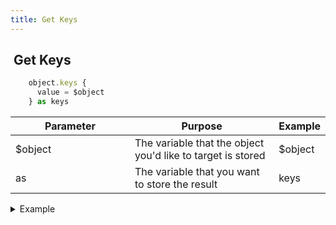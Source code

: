 ```yaml
---
title: Get Keys
---
```


## <img src="../assets/docuBadge (10).png" alt="" data-size="line" /> Get Keys <a href="#xs-objectkeys" id="xs-objectkeys"></a>

```javascript
    object.keys {
      value = $object
    } as keys
```

<table><thead><tr><th width="175">Parameter</th><th>Purpose</th><th>Example</th></tr></thead><tbody><tr><td>$object</td><td>The variable that the object you'd like to target is stored</td><td>$object</td></tr><tr><td>as</td><td>The variable that you want to store the result</td><td>keys</td></tr></tbody></table>

<details>

<summary>Example</summary>

```javascript
    object.keys {
      value = $object
    } as keys
```

![](<../assets/CleanShot 2025-03-06 at 12.32.39.png>)

</details>
